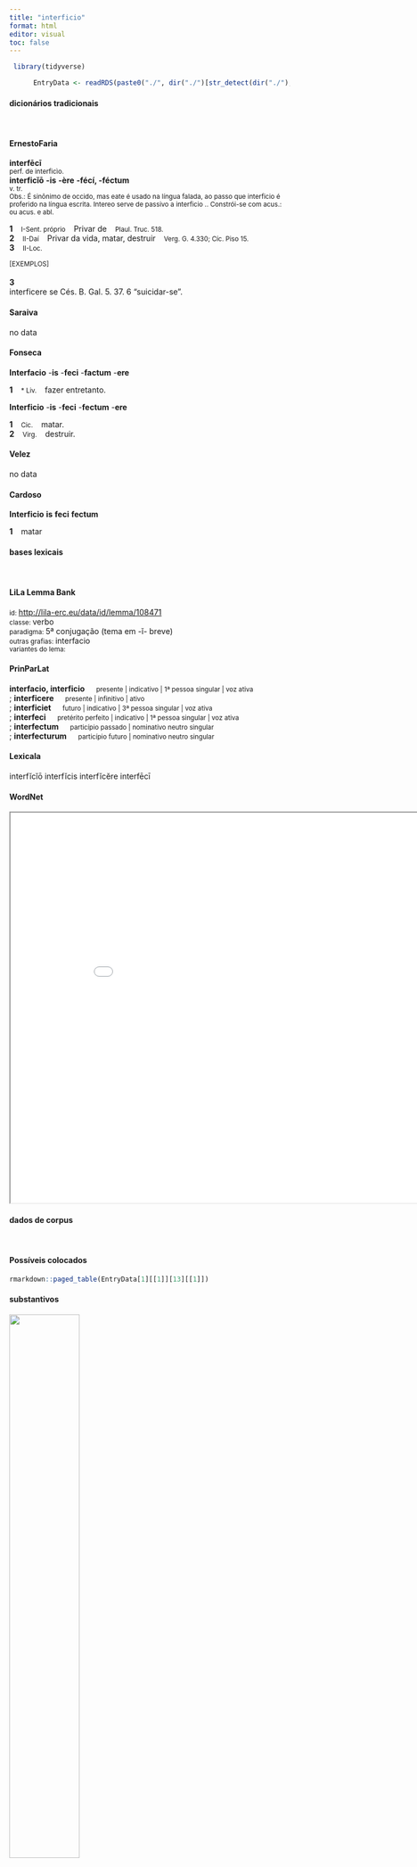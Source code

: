 ```yaml
---
title: "interficio"
format: html
editor: visual
toc: false
---
```



```r
 library(tidyverse) 

      EntryData <- readRDS(paste0("./", dir("./")[str_detect(dir("./"), "_xx105-110-116-101-114-102-105-99-105-111xx_.rds")]))

```


#### dicionários tradicionais

&emsp;




::: panel-tabset

#### ErnestoFaria

<b>interfēcī</b> <br> <small>perf. de interficìo.</small> <br> <small></small> 
 <b>interficĭō</b> <b>-is</b> <b>-ère</b> <b>-fécí, -féctum</b> <br> <small>v. tr.</small> <br> <small>Obs.: É sinônimo de occido, mas eate é usado na língua falada, ao passo que interficio é proferido na língua escrita. Intereo serve de passivo a interficio .. Constrói-se com acus.: ou acus. e abl.</small>   <p> <b>1</b> &ensp; <small>I-Sent. próprio</small> &ensp; Privar de &ensp; <small>Plaul. Truc. 518.</small> <br> <b>2</b> &ensp; <small>II-Daí</small> &ensp; Privar da vida, matar, destruir &ensp; <small>Verg. G. 4.330; Cíc. Piso 15.</small> <br> <b>3</b> &ensp; <small>II-Loc.</small> &ensp; <small></small> </p>   <p><small>[EXEMPLOS]</small><br> <br><b>3</b><br>interficere se Cés. B. Gal. 5. 37. 6 “suicidar-se”. </p>




#### Saraiva

no data




#### Fonseca

<b>Interfacio</b> -<b>is</b> -<b>feci</b> -<b>factum</b> -<b>ere</b>   <p> <b>1</b> &ensp; <small>* Liv.</small> &ensp; fazer entretanto. </p> 
 <b>Interficio</b> -<b>is</b> -<b>feci</b> -<b>fectum</b> -<b>ere</b>   <p> <b>1</b> &ensp; <small>Cic.</small> &ensp; matar. <br> <b>2</b> &ensp; <small>Virg.</small> &ensp; destruir. </p>




#### Velez

no data




#### Cardoso

<b>Interficio</b> <b>is</b> <b>feci</b> <b>fectum</b>   <p> <b>1</b> &ensp; matar </p>


:::



#### bases lexicais

&emsp;






::: panel-tabset

#### LiLa Lemma Bank

<small> id: </small> <a href=' http://lila-erc.eu/data/id/lemma/108471 ' target="_blank"> http://lila-erc.eu/data/id/lemma/108471 </a> <br>
<small> classe: </small> verbo    <br>
<small> paradigma: </small> 5ª conjugação (tema em -ĭ- breve) <br>
<small> outras grafias: </small> interfacio <br>
<small> variantes do lema: </small>  <br>





#### PrinParLat

<b> interfacio, interficio </b>&emsp;<small> presente | indicativo | 1ª pessoa singular | voz ativa </small><br>
; <b> interficere </b>&emsp;<small> presente | infinitivo | ativo </small><br>
; <b> interficiet </b>&emsp;<small> futuro | indicativo | 3ª pessoa singular | voz ativa </small><br>
; <b> interfeci </b>&emsp;<small> pretérito perfeito | indicativo | 1ª pessoa singular | voz ativa </small><br>
; <b> interfectum </b>&emsp;<small> particípio passado | nominativo neutro singular </small><br>
; <b> interfecturum </b>&emsp;<small> particípio futuro | nominativo neutro singular </small><br>





#### Lexicala

interfĭcĭō 
 interfĭcis 
 interfĭcĕre 
 interfēcī




#### WordNet

<iframe width='900' height='700' src='Media/Tree__xx105-110-116-101-114-102-105-99-105-111xx__sem_type_lexemes_pt.html'>

</iframe>


:::



#### dados de corpus

&emsp;




::: panel-tabset

#### Possíveis colocados

```r

rmarkdown::paged_table(EntryData[1][[1]][13][[1]])

```


#### substantivos

![](./Media/wordcloud__xx105-110-116-101-114-102-105-99-105-111xx__BY_collocate_scoreSUBST.webp){width=50% fig-alt='This chart plots collocate by scoreSUBST, for the headword interficio here are all the values plotted: collocate: clodius; scoreSUBST: 0. collocate: iubeo; scoreSUBST: 0. collocate: consul; scoreSUBST: 2. collocate: ciuis; scoreSUBST: 2. collocate: uolo; scoreSUBST: 0. collocate: sum; scoreSUBST: 0'}




#### adjetivos

![](./Media/wordcloud__xx105-110-116-101-114-102-105-99-105-111xx__BY_collocate_scoreADJ.webp){width=50% fig-alt='This chart plots collocate by scoreADJ, for the headword interficio here are all the values plotted: collocate: clodius; scoreADJ: 2. collocate: iubeo; scoreADJ: 0. collocate: consul; scoreADJ: 0. collocate: ciuis; scoreADJ: 0. collocate: uolo; scoreADJ: 0. collocate: sum; scoreADJ: 0'}




#### verbos

![](./Media/wordcloud__xx105-110-116-101-114-102-105-99-105-111xx__BY_collocate_scoreVERBO.webp){width=50% fig-alt='This chart plots collocate by scoreVERBO, for the headword interficio here are all the values plotted: collocate: clodius; scoreVERBO: 0. collocate: iubeo; scoreVERBO: 2. collocate: consul; scoreVERBO: 0. collocate: ciuis; scoreVERBO: 0. collocate: uolo; scoreVERBO: 2. collocate: sum; scoreVERBO: 1'}




#### advérbios

![](./Media/wordcloud__xx105-110-116-101-114-102-105-99-105-111xx__BY_collocate_scoreADV.webp){width=50% fig-alt='This chart plots collocate by scoreADV, for the headword interficio here are all the values plotted: collocate: clodius; scoreADV: 0. collocate: iubeo; scoreADV: 0. collocate: consul; scoreADV: 0. collocate: ciuis; scoreADV: 0. collocate: uolo; scoreADV: 0. collocate: sum; scoreADV: 0'}




#### preposições e conjunções

![](./Media/wordcloud__xx105-110-116-101-114-102-105-99-105-111xx__BY_collocate_scoreFUNC.webp){width=50% fig-alt='This chart plots collocate by scoreFUNC, for the headword interficio here are all the values plotted: collocate: clodius; scoreFUNC: 0. collocate: iubeo; scoreFUNC: 0. collocate: consul; scoreFUNC: 0. collocate: ciuis; scoreFUNC: 0. collocate: uolo; scoreFUNC: 0. collocate: sum; scoreFUNC: 0'}


:::



::: panel-tabset

#### ExemplosTraduzidos

<p> quid Milonis intererat <b>interfici</b> Clodium <br> <small> Cic.Mil.34 <br> Que interesse tinha Milão em que Clódio fosse assassinado? <small> [JDD] </small> </small> </p>
; <p> quem si <b>interficere</b> uoluisset quantae quotiens occasiones quam praeclarae fuerunt <br> <small> Cic.Mil.38 <br> Se tivesse querido matá-lo, que grandes e quantas ocasiões quão excelentes houve! <small> [JDD] </small> </small> </p>
; <p> quae mulier <b>interficere</b> sceleratum ac perniciosum ciuem non auderet si periculum non timeret <br> <small> Cic.Mil.82 <br> Que mulher não ousaria matar um cidadão celerado e pernicioso, se não temesse o perigo? <small> [JDD] </small> </small> </p>
; <p> interfectores <b>interfecturis</b> iubent obici et uictorem in aliam detinent caedem exitus pugnantium mors est <br> <small> Sen.Ep.7.4 <br> Estes ordenam que os que mataram enfrentem os que vão matá-los e reservam o vencedor para outra matança; o fim dos que lutam é a morte. <small> [JDD] </small> </small> </p>
; <p> hic pagus unus cum domo exisset patrum nostrorum memoria L. Cassium consulem <b>interfecerat</b> et eius exercitum sub iugum miserat <br> <small> Caes.Gal.1.12.5 <br> Este mesmo cantão, quando saía de sua pátria, no tempo de nossos pais, matara o cônsul L. Cassio e fizera seu exército passar sob o jugo. <small> [JDD] </small> </small> </p>





#### Frequência por autor

![](./Media/barchart__xx105-110-116-101-114-102-105-99-105-111xx__lemma_BY_author_Frequencies.webp){width=50% fig-alt='This charts plots the frequency of lemma by author_Frequencies. The Caesar subcorpus registers the highest normalized frequency, with the value of 11.33 and an absolute frequency of 30. The Suetonius subcorpus follows, with a normalized frequency of 0 and an absolute frequency of 0. the subcorpus with the least normalized frequency is Horatius with the normalized value of 0 and an absolute freqeuncy of 0. here are all the values: subcorpus: Caesar ; normalized frequency: 30 ; absolute frequency: 11.3301608882846. subcorpus: Cicero ; normalized frequency: 56 ; absolute frequency: 3.48857491714635. subcorpus: Horatius ; normalized frequency: 0 ; absolute frequency: 0. subcorpus: Ovidius ; normalized frequency: 0 ; absolute frequency: 0. subcorpus: Phaedrus ; normalized frequency: 1 ; absolute frequency: 1.5181417944436. subcorpus: Sallustius ; normalized frequency: 5 ; absolute frequency: 4.63778870234672. subcorpus: Seneca ; normalized frequency: 1 ; absolute frequency: 0.186633321513223. subcorpus: Suetonius ; normalized frequency: 0 ; absolute frequency: 0. subcorpus: Tacitus ; normalized frequency: 3 ; absolute frequency: 10.2986611740474. subcorpus: Vergilius ; normalized frequency: 0 ; absolute frequency: 0. subcorpus: Hieronymus ; normalized frequency: 0 ; absolute frequency: 0'}




#### Frequência por gênero

![](./Media/barchart__xx105-110-116-101-114-102-105-99-105-111xx__lemma_BY_genre_Frequencies.webp){width=50% fig-alt='This charts plots the frequency of lemma by genre_Frequencies. The Prosa.histórica subcorpus registers the highest normalized frequency, with the value of 9.25 and an absolute frequency of 38. The Prosa.filosófica subcorpus follows, with a normalized frequency of 0.33 and an absolute frequency of 2. the subcorpus with the least normalized frequency is Prosa.epistolográfica with the normalized value of 0 and an absolute freqeuncy of 0. here are all the values: subcorpus: Prosa.histórica ; normalized frequency: 38 ; absolute frequency: 9.25046860926508. subcorpus: Prosa.filosófica ; normalized frequency: 2 ; absolute frequency: 0.329483863527784. subcorpus: Prosa.oratória ; normalized frequency: 55 ; absolute frequency: 5.28069282689889. subcorpus: Prosa.epistolográfica ; normalized frequency: 0 ; absolute frequency: 0. subcorpus: Poesia.lírica ; normalized frequency: 0 ; absolute frequency: 0. subcorpus: Poesia.didática ; normalized frequency: 1 ; absolute frequency: 0.848248367121893. subcorpus: Poesia.trágica ; normalized frequency: 0 ; absolute frequency: 0. subcorpus: Poesia.épica ; normalized frequency: 0 ; absolute frequency: 0. subcorpus: Prosa.ficcional ; normalized frequency: 0 ; absolute frequency: 0'}




#### Frequência por século

![](./Media/barchart__xx105-110-116-101-114-102-105-99-105-111xx__lemma_BY_period_Frequencies.webp){width=50% fig-alt='This charts plots the frequency of lemma by period_Frequencies. The II.d.C. subcorpus registers the highest normalized frequency, with the value of 7.85 and an absolute frequency of 3. The I.a.C. subcorpus follows, with a normalized frequency of 4.24 and an absolute frequency of 91. the subcorpus with the least normalized frequency is IV.d.C. with the normalized value of 0 and an absolute freqeuncy of 0. here are all the values: subcorpus: I.a.C. ; normalized frequency: 91 ; absolute frequency: 4.2355131487084. subcorpus: I.d.C. ; normalized frequency: 2 ; absolute frequency: 0.305950741930549. subcorpus: II.d.C. ; normalized frequency: 3 ; absolute frequency: 7.85340314136126. subcorpus: IV.d.C. ; normalized frequency: 0 ; absolute frequency: 0'}


:::

